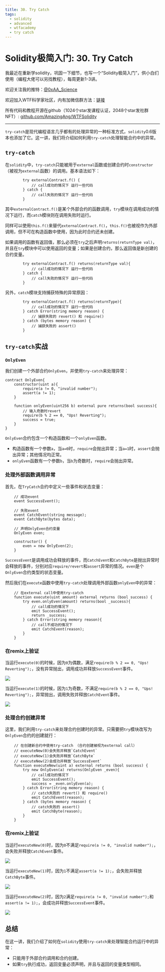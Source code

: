 ```yaml
---
title: 30. Try Catch
tags:
  - solidity
  - advanced
  - wtfacademy
  - try catch
---
```


# Solidity极简入门: 30. Try Catch
<QuizProgress lessonId={SOLIDITY_ADVANCED_LESSON_ID_15} />

我最近在重新学solidity，巩固一下细节，也写一个“Solidity极简入门”，供小白们使用（编程大佬可以另找教程），每周更新1-3讲。

欢迎关注我的推特：[@0xAA_Science](https://twitter.com/0xAA_Science)

欢迎加入WTF科学家社区，内有加微信群方法：[链接](https://discord.gg/5akcruXrsk)

所有代码和教程开源在github（1024个star发课程认证，2048个star发社群NFT）: [github.com/AmazingAng/WTFSolidity](https://github.com/AmazingAng/WTFSolidity)

-----

`try-catch`是现代编程语言几乎都有的处理异常的一种标准方式，`solidity`0.6版本也添加了它。这一讲，我们将介绍如何利用`try-catch`处理智能合约中的异常。

## `try-catch`
在`solidity`中，`try-catch`只能被用于`external`函数或创建合约时`constructor`（被视为`external`函数）的调用。基本语法如下：
```solidity
        try externalContract.f() {
            // call成功的情况下 运行一些代码
        } catch {
            // call失败的情况下 运行一些代码
        }
```
其中`externalContract.f()`是某个外部合约的函数调用，`try`模块在调用成功的情况下运行，而`catch`模块则在调用失败时运行。

同样可以使用`this.f()`来替代`externalContract.f()`，`this.f()`也被视作为外部调用，但不可在构造函数中使用，因为此时合约还未创建。

如果调用的函数有返回值，那么必须在`try`之后声明`returns(returnType val)`，并且在`try`模块中可以使用返回的变量；如果是创建合约，那么返回值是新创建的合约变量。
```solidity
        try externalContract.f() returns(returnType val){
            // call成功的情况下 运行一些代码
        } catch {
            // call失败的情况下 运行一些代码
        }
```

另外，`catch`模块支持捕获特殊的异常原因：

```solidity
        try externalContract.f() returns(returnType){
            // call成功的情况下 运行一些代码
        } catch Error(string memory reason) {
            // 捕获失败的 revert() 和 require()
        } catch (bytes memory reason) {
            // 捕获失败的 assert()
        }
```

## `try-catch`实战
### `OnlyEven`
我们创建一个外部合约`OnlyEven`，并使用`try-catch`来处理异常：
```solidity
contract OnlyEven{
    constructor(uint a){
        require(a != 0, "invalid number");
        assert(a != 1);
    }

    function onlyEven(uint256 b) external pure returns(bool success){
        // 输入奇数时revert
        require(b % 2 == 0, "Ups! Reverting");
        success = true;
    }
}
```
`OnlyEven`合约包含一个构造函数和一个`onlyEven`函数。

- 构造函数有一个参数`a`，当`a=0`时，`require`会抛出异常；当`a=1`时，`assert`会抛出异常；其他情况均正常。
- `onlyEven`函数有一个参数`b`，当`b`为奇数时，`require`会抛出异常。

### 处理外部函数调用异常
首先，在`TryCatch`合约中定义一些事件和状态变量：
```solidity
    // 成功event
    event SuccessEvent();

    // 失败event
    event CatchEvent(string message);
    event CatchByte(bytes data);

    // 声明OnlyEven合约变量
    OnlyEven even;

    constructor() {
        even = new OnlyEven(2);
    }
```
`SuccessEvent`是调用成功会释放的事件，而`CatchEvent`和`CatchByte`是抛出异常时会释放的事件，分别对应`require/revert`和`assert`异常的情况。`even`是个`OnlyEven`合约类型的状态变量。

然后我们在`execute`函数中使用`try-catch`处理调用外部函数`onlyEven`中的异常：

```solidity
    // 在external call中使用try-catch
    function execute(uint amount) external returns (bool success) {
        try even.onlyEven(amount) returns(bool _success){
            // call成功的情况下
            emit SuccessEvent();
            return _success;
        } catch Error(string memory reason){
            // call不成功的情况下
            emit CatchEvent(reason);
        }
    }
```
### 在remix上验证

当运行`execute(0)`的时候，因为`0`为偶数，满足`require(b % 2 == 0, "Ups! Reverting");`，没有异常抛出，调用成功并释放`SuccessEvent`事件。

![](./img/30-1.png)

当运行`execute(1)`的时候，因为`1`为奇数，不满足`require(b % 2 == 0, "Ups! Reverting");`，异常抛出，调用失败并释放`CatchEvent`事件。

![](./img/30-2.png)

### 处理合约创建异常

这里，我们利用`try-catch`来处理合约创建时的异常。只需要把`try`模块改写为`OnlyEven`合约的创建就行：

```solidity
    // 在创建新合约中使用try-catch （合约创建被视为external call）
    // executeNew(0)会失败并释放`CatchEvent`
    // executeNew(1)会失败并释放`CatchByte`
    // executeNew(2)会成功并释放`SuccessEvent`
    function executeNew(uint a) external returns (bool success) {
        try new OnlyEven(a) returns(OnlyEven _even){
            // call成功的情况下
            emit SuccessEvent();
            success = _even.onlyEven(a);
        } catch Error(string memory reason) {
            // catch失败的 revert() 和 require()
            emit CatchEvent(reason);
        } catch (bytes memory reason) {
            // catch失败的 assert()
            emit CatchByte(reason);
        }
    }
```

### 在remix上验证

当运行`executeNew(0)`时，因为`0`不满足`require(a != 0, "invalid number");`，会失败并释放`CatchEvent`事件。

![](./img/30-3.png)

当运行`executeNew(1)`时，因为`1`不满足`assert(a != 1);`，会失败并释放`CatchByte`事件。

![](./img/30-4.png)

当运行`executeNew(2)`时，因为`2`满足`require(a != 0, "invalid number");`和`assert(a != 1);`，会成功并释放`SuccessEvent`事件。

![](./img/30-5.png)

## 总结
在这一讲，我们介绍了如何在`solidity`使用`try-catch`来处理智能合约运行中的异常：
- 只能用于外部合约调用和合约创建。
- 如果`try`执行成功，返回变量必须声明，并且与返回的变量类型相同。

<QuizForm lessonId={SOLIDITY_ADVANCED_LESSON_ID_15} />